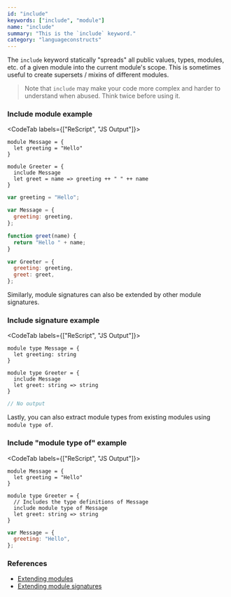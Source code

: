 ```yaml
---
id: "include"
keywords: ["include", "module"]
name: "include"
summary: "This is the `include` keyword."
category: "languageconstructs"
---
```


The `include` keyword statically "spreads" all public values, types, modules, etc. of a given module into the current module's scope. This is sometimes useful to create supersets / mixins of different modules.

> Note that `include` may make your code more complex and harder to understand when abused. Think twice before using it.

### Include module example

<CodeTab labels={["ReScript", "JS Output"]}>

```res
module Message = {
  let greeting = "Hello"
}

module Greeter = {
  include Message
  let greet = name => greeting ++ " " ++ name
}
```

```js
var greeting = "Hello";

var Message = {
  greeting: greeting,
};

function greet(name) {
  return "Hello " + name;
}

var Greeter = {
  greeting: greeting,
  greet: greet,
};
```

</CodeTab>

Similarly, module signatures can also be extended by other module signatures.

### Include signature example

<CodeTab labels={["ReScript", "JS Output"]}>

```res
module type Message = {
  let greeting: string
}

module type Greeter = {
  include Message
  let greet: string => string
}
```

```js
// No output
```

</CodeTab>

Lastly, you can also extract module types from existing modules using `module type of`.

### Include "module type of" example

<CodeTab labels={["ReScript", "JS Output"]}>

```res
module Message = {
  let greeting = "Hello"
}

module type Greeter = {
  // Includes the type definitions of Message
  include module type of Message
  let greet: string => string
}
```

```js
var Message = {
  greeting: "Hello",
};
```

</CodeTab>

### References

- [Extending modules](/docs/manual/latest/module#extending-modules)
- [Extending module signatures](/docs/manual/latest/module#extending-module-signatures)
